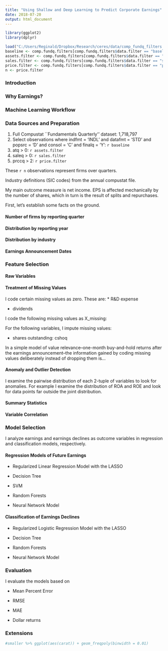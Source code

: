 ```yaml
---
title: "Using Shallow and Deep Learning to Predict Corporate Earnings"
date: 2018-07-20
output: html_document
---
```


```r
library(ggplot2)
library(dplyr)

load("C:/Users/Reginald/Dropbox/Research/ceres/data/comp_fundq_filters.RData")
baseline <- comp.fundq.filters[comp.fundq.filters$data.filter == "baseline", "obs.remaining"]
assets.filter <- comp.fundq.filters[comp.fundq.filters$data.filter == "atq_gt_0", "obs.remaining"]
sales.filter <- comp.fundq.filters[comp.fundq.filters$data.filter == "saleq_gt_0", "obs.remaining"]
price.filter <- comp.fundq.filters[comp.fundq.filters$data.filter == "prccq_gt_2", "obs.remaining"]
n <- price.filter
```

### Introduction
### Why Earnings?
### Machine Learning Workflow
### Data Sources and Preparation
1. Full Compustat ``Fundamentals Quarterly’’ dataset: 1,718,797
2. Select observations where indfmt = 'INDL' and datafmt = 'STD'  and popsrc = 'D'  and consol = 'C'  and finalq = 'Y': `r baseline`
3. atq > 0: `r assets.filter`
4. saleq > 0: `r sales.filter`
5. prccq > 2: `r price.filter`

These `r n` observations represent firms over quarters.

Industry definitions (SIC codes) from the annual compustat file.

My main outcome measure is net income. EPS is affected mechanically by the number of shares, which in turn is the result of splits and repurchases.

<!-- Plots -->
First, let's establish some facts on the ground.

#### Number of firms by reporting quarter
#### Distribution by reporting year
#### Distribution by industry

#### Earnings Announcement Dates
<!-- Heatmap -->

### Feature Selection

#### Raw Variables

#### Treatment of Missing Values
I code certain missing values as zero. These are:
* R&D expense

* dividends

I code the following missing values as X_missing:

For the following variables, I impute missing values:

* shares outstanding: cshoq

In a simple model of value relevance--one-month buy-and-hold returns after the earnings announcement--the information gained by coding missing values deliberately instead of dropping them is...

#### Anomaly and Outlier Detection
I examine the pairwise distribution of each 2-tuple of variables to look for anomalies. For example I examine the distribution of ROA and ROE and look for data points far outside the joint distribution.

#### Summary Statistics
#### Variable Correlation

### Model Selection
I analyze earnings and earnings declines as outcome variables in regression and classification models, respectively.

#### Regression Models of Future Earnings
* Regularized Linear Regression Model with the LASSO

* Decision Tree

* SVM

* Random Forests

* Neural Network Model

#### Classification of Earnings Declines 
* Regularized Logistic Regression Model with the LASSO

* Decision Tree

* Random Forests

* Neural Network Model

### Evaluation
I evaluate the models based on

* Mean Percent Error

* RMSE

* MAE

* Dollar returns 

### Extensions
```r
#smaller %>% ggplot(aes(carat)) + geom_freqpoly(binwidth = 0.01)
```
